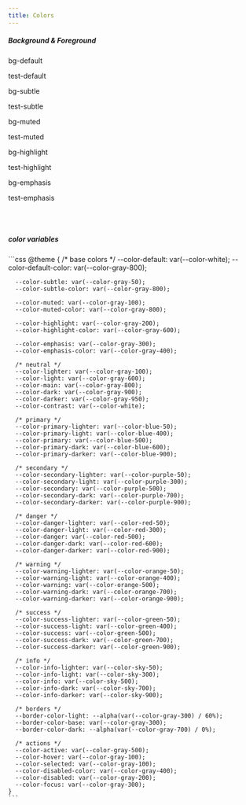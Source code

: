 ```yaml
---
title: Colors
---
```


##### Background & Foreground

<div class='border border-light rounded-2xl p-4 not-prose'>
  <div class="grid grid-cols-3 gap-2">
    <div class='h-[100px] bg-default text-default p-4 rounded-xl'>
      <p>bg-default</p>
      <p class='mb-0'>test-default</p>
    </div>
    <div class='h-[100px] bg-subtle text-subtle p-4 rounded-xl'>
      <p>bg-subtle</p>
      <p class='mb-0'>test-subtle</p>
    </div>
    <div class='h-[100px] bg-muted text-muted p-4 rounded-xl'>
      <p>bg-muted</p>
      <p class='mb-0'>test-muted</p>
    </div>
    <div class='h-[100px] bg-highlight text-highlight p-4 rounded-xl'>
      <p>bg-highlight</p>
      <p class='mb-0'>test-highlight</p>
    </div>
    <div class='h-[100px] bg-emphasis text-emphasis p-4 rounded-xl'>
      <p>bg-emphasis</p>
      <p class='mb-0'>test-emphasis</p>
    </div>
  </div>
</div>
<br/>
<br/>

##### color variables

<Example>
  <div slot="code">
    ```css
    @theme {
      /* base colors */
      --color-default: var(--color-white);
      --color-default-color: var(--color-gray-800);

      --color-subtle: var(--color-gray-50);
      --color-subtle-color: var(--color-gray-800);

      --color-muted: var(--color-gray-100);
      --color-muted-color: var(--color-gray-800);

      --color-highlight: var(--color-gray-200);
      --color-highlight-color: var(--color-gray-600);

      --color-emphasis: var(--color-gray-300);
      --color-emphasis-color: var(--color-gray-400);

      /* neutral */
      --color-lighter: var(--color-gray-100);
      --color-light: var(--color-gray-600);
      --color-main: var(--color-gray-800);
      --color-dark: var(--color-gray-900);
      --color-darker: var(--color-gray-950);
      --color-contrast: var(--color-white);

      /* primary */
      --color-primary-lighter: var(--color-blue-50);
      --color-primary-light: var(--color-blue-400);
      --color-primary: var(--color-blue-500);
      --color-primary-dark: var(--color-blue-600);
      --color-primary-darker: var(--color-blue-900);

      /* secondary */
      --color-secondary-lighter: var(--color-purple-50);
      --color-secondary-light: var(--color-purple-300);
      --color-secondary: var(--color-purple-500);
      --color-secondary-dark: var(--color-purple-700);
      --color-secondary-darker: var(--color-purple-900);

      /* danger */
      --color-danger-lighter: var(--color-red-50);
      --color-danger-light: var(--color-red-300);
      --color-danger: var(--color-red-500);
      --color-danger-dark: var(--color-red-600);
      --color-danger-darker: var(--color-red-900);

      /* warning */
      --color-warning-lighter: var(--color-orange-50);
      --color-warning-light: var(--color-orange-400);
      --color-warning: var(--color-orange-500);
      --color-warning-dark: var(--color-orange-700);
      --color-warning-darker: var(--color-orange-900);

      /* success */
      --color-success-lighter: var(--color-green-50);
      --color-success-light: var(--color-green-400);
      --color-success: var(--color-green-500);
      --color-success-dark: var(--color-green-700);
      --color-success-darker: var(--color-green-900);

      /* info */
      --color-info-lighter: var(--color-sky-50);
      --color-info-light: var(--color-sky-300);
      --color-info: var(--color-sky-500);
      --color-info-dark: var(--color-sky-700);
      --color-info-darker: var(--color-sky-900);

      /* borders */
      --border-color-light: --alpha(var(--color-gray-300) / 60%);
      --border-color-base: var(--color-gray-300);
      --border-color-dark: --alpha(var(--color-gray-700) / 0%);

      /* actions */
      --color-active: var(--color-gray-500);
      --color-hover: var(--color-gray-100);
      --color-selected: var(--color-gray-100);
      --color-disabled-color: var(--color-gray-400);
      --color-disabled: var(--color-gray-200);
      --color-focus: var(--color-gray-300);
    }
    ```

  </div>
</Example>
